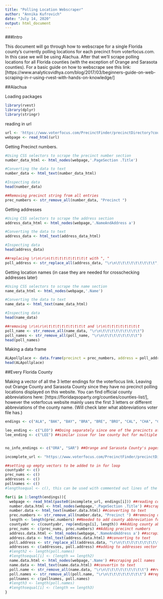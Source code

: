 ```yaml
---
title: "Polling Location Webscraper"
author: "Annika Kufrovich"
date: "July 14, 2020"
output: html_document
---
```



###Intro

This document will go through how to webscrape for a single Florida county's currently polling locations for each precinct from voterfocus.com. In this case we will be using Alachua. After that we'll scrape polling locations for all Florida counties (with the exception of Orange and Sarasota counties). For a basic guide on how to webscrape see this link: [https://www.analyticsvidhya.com/blog/2017/03/beginners-guide-on-web-scraping-in-r-using-rvest-with-hands-on-knowledge/]



##Alachua

Loading packages
```r
library(rvest)
library(dplyr)
library(stringr)
```


reading in url
```r
url <- 'https://www.voterfocus.com/PrecinctFinder/precinctDirectory?county=FL-ALA' ##you could also use "", doesn't really matter
webpage <- read_html(url)
```


Getting Precinct numbers. 
```r
#Using CSS selectors to scrape the precinct number section
number_data_html <- html_nodes(webpage,'.PageSection .Title')

#Converting the data to text
number_data <- html_text(number_data_html)

#Inspecting data
head(number_data)

##Removing precinct string from all entries
prec_numbers <- str_remove_all(number_data, "Precinct ")

```


Getting addresses
```r
#Using CSS selectors to scrape the address section
address_data_html <- html_nodes(webpage,'.NameAndAddress a')

#Converting the data to text
address_data <- html_text(address_data_html)

#Inspecting data
head(address_data)

##replacing \r\n\r\n\t\t\t\t\t\t\t\t\t with ", "
poll_address <- str_replace_all(address_data, "\r\n\t\t\t\t\t\t\t\t\t", ", ")
```


Getting location names (in case they are needed for crosschecking addresses later)

```r
#Using CSS selectors to scrape the name section
name_data_html <- html_nodes(webpage,'.Name')

#Converting the data to text
name_data <- html_text(name_data_html)

#Inspecting data
head(name_data)

##removing \r\n\r\n\t\t\t\t\t\t\t\t\t and \r\n\t\t\t\t\t\t\t\t
poll_name <- str_remove_all(name_data, "\r\n\t\t\t\t\t\t\t\t\t")
poll_names <- str_remove_all(poll_name, "\r\n\t\t\t\t\t\t\t\t")
head(poll_names)
```

Making a data frame

```r
ALApollplace <- data.frame(precinct = prec_numbers, address = poll_address, pollname = poll_names)
head(ALApollplace)
```




##Every Florida County

Making a vector of all the 3 letter endings for the voterfocus link. Leaving out Orange County and Sarasota County since they have no precinct polling locations displayed on this website. You can find official county abbreviations here: [https://floridaqsoparty.org/counties/counties-list/], however the voterfocus website mainly uses the first 3 letters or different abbreviations of the county name. (Will check later what abbreviations voter file has.)

```r
endings <- c("ALA", "BAK", "BAY", "BRA", "BRE", "BRO", "CAL", "CHA", "CIT", "CLA", "CLL", "CLM", "DAD", "DES", "DIX", "DUV", "ESC", "FLA", "FRA", "GAD", "GIL", "GLA", "GUL", "HAM", "HAR", "HEN", "HER", "HIG", "HIL", "HOL", "IND", "JAC", "JEF", "LAF", "LAK", "LEV", "LIB", "MAD", "MAN", "MRN", "MRT", "MON", "NAS", "OKA", "OKE", "OSC", "PAL", "PAS", "PIN", "POL", "PUT", "SAN", "SEM", "STJ", "STL", "SUM", "SUW", "TAY", "UNI", "VOL", "WAK", "WAL", "WAS")

leo_ending <- c("LEO") ##Doing separately since one of the precincts at the time of coding has no polling location information in such a way that it could mess up the webscraper (eg it won't scrape NA or an empty line for precinct 1201)
lee_ending <- c("LEE") ##similar issue for lee county but for multiple precincts


no_info_endings <- c("ORA", "SAR") ##Orange and Sarasota County's pages were empty as of 7/17/20

```

```r
incomplete_url <- "https://www.voterfocus.com/PrecinctFinder/precinctDirectory?county=FL-"

##setting up empty vectors to be added to in for loop
countyabr <- c()
prec_nums <- c()
addresses <- c()
pollnames <- c()
#lengthsequal <- c(), this can be used with commented out lines of the for loop to test if you have an equal number of entries for precincts and any other data of interest in the webscraper, only works for 1 thing at a time in this format (eg only precinct number and addresses or precinct number and poll name). Vector should all be TRUE if everything is equal, any instances of false entries should be investigated

for(i in 1:length(endings)){
  webpage <- read_html(paste0(incomplete_url, endings[i])) ##reading county-specific webpage
  number.data.html <- html_nodes(webpage,'.PageSection .Title') ##scraping precint numbers
  number.data <- html_text(number.data.html) ##converting to text
  prec.numbers <- str_remove_all(number.data, "Precinct ") ##removing unnecesary part of string
  length <- length(prec.numbers) ##Needed to add county abbreviation for each precinct entry in next line
  countyabr <- c(countyabr, rep(endings[i], length)) ##Adding county abreviation for each entry, can be changed later to appropriate abbreviations for voter file
  prec_nums <- c(prec_nums, prec.numbers) ##Adding precinct numbers
  address.data.html <- html_nodes(webpage,'.NameAndAddress a') ##scraping addresses
  address.data <- html_text(address.data.html) ##converting to text
  poll.address <- str_replace_all(address.data, "\r\n\t\t\t\t\t\t\t\t\t", ", ") ##replacing unnecesary part of string
  addresses <- c(addresses, poll.address) ##adding to addresses vector
  #length2 <- length(poll.names)
  #lengthsequal[i] <- (length == length2)
  name.data.html <- html_nodes(webpage,'.Name') ##scraping poll names
  name.data <- html_text(name.data.html) ##convertin to text
  poll.name <- str_remove_all(name.data, "\r\n\t\t\t\t\t\t\t\t\t") ##replacing unnecesary part of string
  poll.names <- str_remove_all(poll.name, "\r\n\t\t\t\t\t\t\t\t") ##replacing unnecesary part of string part 2
  pollnames <- c(pollnames, poll.names)
  #length3 <- length(poll.names)
  #lengthsequal[i] <- (length == length3)
}


```